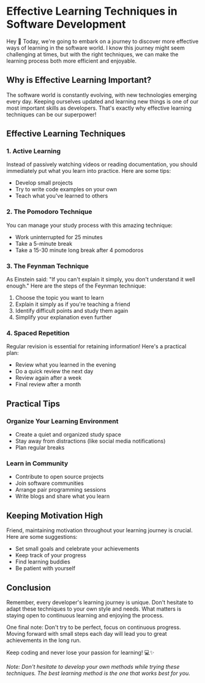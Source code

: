 # Effective Learning Techniques in Software Development

Hey 👋 Today, we're going to embark on a journey to discover more effective ways of learning in the software world. I know this journey might seem challenging at times, but with the right techniques, we can make the learning process both more efficient and enjoyable.

## Why is Effective Learning Important?

The software world is constantly evolving, with new technologies emerging every day. Keeping ourselves updated and learning new things is one of our most important skills as developers. That's exactly why effective learning techniques can be our superpower!

## Effective Learning Techniques

### 1. Active Learning

Instead of passively watching videos or reading documentation, you should immediately put what you learn into practice. Here are some tips:

- Develop small projects
- Try to write code examples on your own
- Teach what you've learned to others

### 2. The Pomodoro Technique

You can manage your study process with this amazing technique:

- Work uninterrupted for 25 minutes
- Take a 5-minute break
- Take a 15-30 minute long break after 4 pomodoros

### 3. The Feynman Technique

As Einstein said: "If you can't explain it simply, you don't understand it well enough." Here are the steps of the Feynman technique:

1. Choose the topic you want to learn
2. Explain it simply as if you're teaching a friend
3. Identify difficult points and study them again
4. Simplify your explanation even further

### 4. Spaced Repetition

Regular revision is essential for retaining information! Here's a practical plan:

- Review what you learned in the evening
- Do a quick review the next day
- Review again after a week
- Final review after a month

## Practical Tips

### Organize Your Learning Environment

- Create a quiet and organized study space
- Stay away from distractions (like social media notifications)
- Plan regular breaks

### Learn in Community

- Contribute to open source projects
- Join software communities
- Arrange pair programming sessions
- Write blogs and share what you learn

## Keeping Motivation High

Friend, maintaining motivation throughout your learning journey is crucial. Here are some suggestions:

- Set small goals and celebrate your achievements
- Keep track of your progress
- Find learning buddies
- Be patient with yourself

## Conclusion

Remember, every developer's learning journey is unique. Don't hesitate to adapt these techniques to your own style and needs. What matters is staying open to continuous learning and enjoying the process.

One final note: Don't try to be perfect, focus on continuous progress. Moving forward with small steps each day will lead you to great achievements in the long run.

Keep coding and never lose your passion for learning! 💻✨

*Note: Don't hesitate to develop your own methods while trying these techniques. The best learning method is the one that works best for you.*